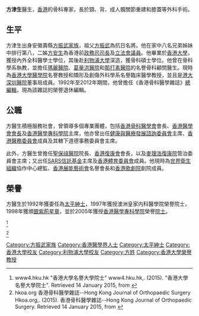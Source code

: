 '''方津生'''醫生{{SBSHK}}{{JP}}，[[香港|香港]]的骨科專家，長於頸、背、成人髖關節重建和膝蓋等外科手術。

==生平==
方津生出身安徽壽縣[[方振武家族|方振武家族]]，祖父[[方振武|方振武]]為抗日名將。他在家中八名兄弟姊妹中排行第八，二姊[[陳方安生|方安生]]為香港前[[政務司司長|政務司司長]]及[[香港立法會|立法會議員]]。他畢業於[[香港大學|香港大學]]，獲授內外全科醫學士學位，其後赴[[利物浦大學|利物浦大學]]深造，獲骨科碩士學位。他曾在骨科學系執教，並擔任[[瑪麗醫院|瑪麗醫院]]、[[葛量洪醫院|葛量洪醫院]]和[[那打素醫院|那打素醫院]]的名譽骨科顧問醫生。現時為[[香港大學醫學院|香港大學醫學院]]名譽教授和矯形及創傷外科學系名譽臨床醫學教授，並且是[[港大深圳醫院|港大深圳醫院]]董事局成員。1992年至2012年期間，他曾擔任《香港骨科醫學雜誌》[[總編輯|總編輯]]，現為該雜誌的榮譽退休編輯。

==公職==
方醫生積極服務社會，曾領導多個專業團體，包括[[香港骨科醫學會|香港骨科醫學會]]會長、[[香港醫學會會長|香港醫學會會長]]及[[香港醫學專科學院|香港醫學專科學院]]主席，他亦曾出任[[健康與醫療發展諮詢委員會|健康與醫療發展諮詢委員會]]主席、[[香港醫務委員會|香港醫務委員會]]成員及其轄下道德事務委員會主席。

此外，方醫生曾擔任[[聖保祿醫院_(香港)|聖保祿醫院]]院長、[[香港復康會|香港復康會]]會長，以及[[麥理浩復康院|麥理浩復康院]]管治委員會主席；又出任[[SARS信託基金|SARS信託基金]]主席及[[香港體育委員會|香港體育委員會]]成員。他現時為[[世界衛生組織|世界衛生組織]]協作中心總監、[[香港展能藝術會|香港展能藝術會]]名譽會長和[[香港歌劇院|香港歌劇院]]創院成員。

==榮譽==
方醫生於1992年獲委任為[[太平紳士|太平紳士]]，1997年獲授澳洲皇家内科醫學院榮譽院士，1998年獲頒[[銀紫荊星章|銀紫荊星章]]，並於2005年獲授[[香港醫學專科學院|香港醫學專科學院]]榮譽[[院士|院士]]。

<ref>www4.hku.hk "香港大學名譽大學院士" www4.hku.hk,. (2015). "香港大學名譽大學院士". Retrieved 14 January 2015, from {{cite web |url=http://www4.hku.hk/honfellows/chit/fellow_detail.php?section=&id=276 |title=存档副本 |accessdate=2015-01-14 |deadurl=yes |archiveurl=https://web.archive.org/web/20150114213217/http://www4.hku.hk/honfellows/chit/fellow_detail.php?section=&id=276 |archivedate=2015-01-14 }}</ref>

<ref>hkoa.org 香港骨科醫學雜誌--Hong Kong Journal of Orthopaedic Surgery Hkoa.org,. (2015). 香港骨科醫學雜誌--Hong Kong Journal of Orthopaedic Surgery. Retrieved 14 January 2015, from {{cite web |url=http://hkoa.org/hkjos/2000-1/ |title=存档副本 |accessdate=2015-01-14 |deadurl=yes |archiveurl=https://web.archive.org/web/20140822074756/http://hkoa.org/hkjos/2000-1/ |archivedate=2014-08-22 }}</ref>

{{DEFAULTSORT:F}}
[[Category:方振武家族|Category:方振武家族]]
[[Category:香港醫學界人士|Category:香港醫學界人士]]
[[Category:太平紳士|Category:太平紳士]]
[[Category:香港大學校友|Category:香港大學校友]]
[[Category:利物浦大學校友|Category:利物浦大學校友]]
[[Category:方姓|Category:方姓]]
[[Category:香港大學榮譽教授|Category:香港大學榮譽教授]]